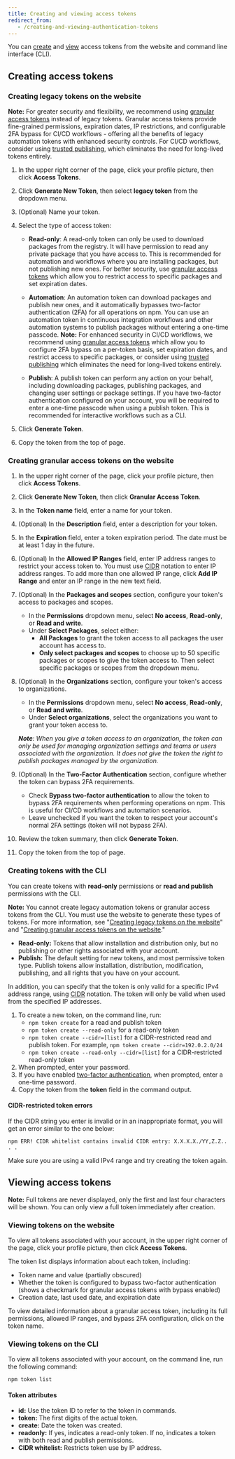 ```yaml
---
title: Creating and viewing access tokens
redirect_from:
   - /creating-and-viewing-authentication-tokens
---
```


You can [create](#creating-access-tokens) and [view](#viewing-access-tokens) access tokens from the website and command line interface (CLI).

## Creating access tokens

### Creating legacy tokens on the website

<Note>

**Note:** For greater security and flexibility, we recommend using [granular access tokens](#creating-granular-access-tokens-on-the-website) instead of legacy tokens. Granular access tokens provide fine-grained permissions, expiration dates, IP restrictions, and configurable 2FA bypass for CI/CD workflows - offering all the benefits of legacy automation tokens with enhanced security controls. For CI/CD workflows, consider using [trusted publishing](/trusted-publishers), which eliminates the need for long-lived tokens entirely.

</Note>

1. In the upper right corner of the page, click your profile picture, then click **Access Tokens**.

   <Screenshot src="/integrations/integrating-npm-with-external-services/tokens-profile.png" alt="Screenshot of the account menu with the tokens link selected" />

2. Click **Generate New Token**, then select **legacy token** from the dropdown menu.

   <Screenshot src="/integrations/integrating-npm-with-external-services/create-token.png" alt="Screenshot of the create new token button" />

3. (Optional) Name your token.

4. Select the type of access token:
   - **Read-only**: A read-only token can only be used to download packages from the registry. It will have permission to read any private package that you have access to. This is recommended for automation and workflows where you are installing packages, but not publishing new ones. For better security, use [granular access tokens](#creating-granular-access-tokens-on-the-website) which allow you to restrict access to specific packages and set expiration dates.

   - **Automation**: An automation token can download packages and publish new ones, and it automatically bypasses two-factor authentication (2FA) for all operations on npm. You can use an automation token in continuous integration workflows and other automation systems to publish packages without entering a one-time passcode. **Note:** For enhanced security in CI/CD workflows, we recommend using [granular access tokens](#creating-granular-access-tokens-on-the-website) which allow you to configure 2FA bypass on a per-token basis, set expiration dates, and restrict access to specific packages, or consider using [trusted publishing](/trusted-publishers) which eliminates the need for long-lived tokens entirely.

   - **Publish**: A publish token can perform any action on your behalf, including downloading packages, publishing packages, and changing user settings or package settings. If you have two-factor authentication configured on your account, you will be required to enter a one-time passcode when using a publish token. This is recommended for interactive workflows such as a CLI.

   <Screenshot src="/integrations/integrating-npm-with-external-services/token-level-select.png" alt="Screenshot of the access level selection" />

5. Click **Generate Token**.

6. Copy the token from the top of page.

### Creating granular access tokens on the website

1. In the upper right corner of the page, click your profile picture, then click **Access Tokens**.

   <Screenshot src="/integrations/integrating-npm-with-external-services/tokens-profile.png" alt="Screenshot of the account menu with the tokens link selected" />

2. Click **Generate New Token**, then click **Granular Access Token**.

   <Screenshot src="/integrations/integrating-npm-with-external-services/create-token.png" alt="Screenshot of the create new token button" />

3. In the **Token name** field, enter a name for your token.

4. (Optional) In the **Description** field, enter a description for your token.

5. In the **Expiration** field, enter a token expiration period. The date must be at least 1 day in the future.

6. (Optional) In the **Allowed IP Ranges** field, enter IP address ranges to restrict your access token to. You must use [CIDR][cidr-wiki] notation to enter IP address ranges. To add more than one allowed IP range, click **Add IP Range** and enter an IP range in the new text field.

   <Screenshot src="/integrations/integrating-npm-with-external-services/granular-access-token-ip-range.png" alt="Screenshot of the allowed IP ranges section" />

7. (Optional) In the **Packages and scopes** section, configure your token's access to packages and scopes.
   - In the **Permissions** dropdown menu, select **No access**, **Read-only**, or **Read and write**.
   - Under **Select Packages**, select either:
     - **All Packages** to grant the token access to all packages the user account has access to.
     - **Only select packages and scopes** to choose up to 50 specific packages or scopes to give the token access to. Then select specific packages or scopes from the dropdown menu.

   <Screenshot src="/integrations/integrating-npm-with-external-services/granular-access-token-packages-scopes.png" alt="Screenshot of the packages and scopes section" />

8. (Optional) In the **Organizations** section, configure your token's access to organizations.
   - In the **Permissions** dropdown menu, select **No access**, **Read-only**, or **Read and write**.
   - Under **Select organizations**, select the organizations you want to grant your token access to.

   <Screenshot src="/integrations/integrating-npm-with-external-services/granular-access-token-organizations.png" alt="Screenshot of the organizations section" />

   _**Note**: When you give a token access to an organization, the token can only be used for managing organization settings and teams or users associated with the organization. It does not give the token the right to publish packages managed by the organization._

9. (Optional) In the **Two-Factor Authentication** section, configure whether the token can bypass 2FA requirements.
   - Check **Bypass two-factor authentication** to allow the token to bypass 2FA requirements when performing operations on npm. This is useful for CI/CD workflows and automation scenarios.
   - Leave unchecked if you want the token to respect your account's normal 2FA settings (token will not bypass 2FA).

10. Review the token summary, then click **Generate Token**.

   <Screenshot src="/integrations/integrating-npm-with-external-services/granular-access-token-summary.png" alt="Screenshot of the granular access token summary and the generate token button" />

11. Copy the token from the top of page.

### Creating tokens with the CLI

You can create tokens with **read-only** permissions or **read and publish** permissions with the CLI.

<Note>

**Note:** You cannot create legacy automation tokens or granular access tokens from the CLI. You must use the website to generate these types of tokens. For more information, see "[Creating legacy tokens on the website](#creating-legacy-tokens-on-the-website)" and "[Creating granular access tokens on the website](#creating-granular-access-tokens-on-the-website)."

</Note>

- **Read-only:** Tokens that allow installation and distribution only, but no publishing or other rights associated with your account.
- **Publish:** The default setting for new tokens, and most permissive token type. Publish tokens allow installation, distribution, modification, publishing, and all rights that you have on your account.

In addition, you can specify that the token is only valid for a specific IPv4 address range, using [CIDR][cidr-wiki] notation. The token will only be valid when used from the specified IP addresses.

1. To create a new token, on the command line, run:
   - `npm token create` for a read and publish token
   - `npm token create --read-only` for a read-only token
   - `npm token create --cidr=[list]` for a CIDR-restricted read and publish token. For example, `npm token create --cidr=192.0.2.0/24`
   - `npm token create --read-only --cidr=[list]` for a CIDR-restricted read-only token
2. When prompted, enter your password.
3. If you have enabled [two-factor authentication][tfa], when prompted, enter a one-time password.
4. Copy the token from the **token** field in the command output.

#### CIDR-restricted token errors

If the CIDR string you enter is invalid or in an inappropriate format, you will get an error similar to the one below:

```
npm ERR! CIDR whitelist contains invalid CIDR entry: X.X.X.X./YY,Z.Z.. . .
```

Make sure you are using a valid IPv4 range and try creating the token again.

## Viewing access tokens

<Note>

**Note:** Full tokens are never displayed, only the first and last four characters will be shown. You can only view a full token immediately after creation.

</Note>

### Viewing tokens on the website

To view all tokens associated with your account, in the upper right corner of the page, click your profile picture, then click **Access Tokens**.

<Screenshot src="/integrations/integrating-npm-with-external-services/tokens-profile.png" alt="Screenshot of the account menu with the tokens link selected" />

The token list displays information about each token, including:

- Token name and value (partially obscured)
- Whether the token is configured to bypass two-factor authentication (shows a checkmark for granular access tokens with bypass enabled)
- Creation date, last used date, and expiration date

To view detailed information about a granular access token, including its full permissions, allowed IP ranges, and bypass 2FA configuration, click on the token name.

### Viewing tokens on the CLI

To view all tokens associated with your account, on the command line, run the following command:

```
npm token list
```

#### Token attributes

- **id:** Use the token ID to refer to the token in commands.
- **token:** The first digits of the actual token.
- **create:** Date the token was created.
- **readonly:** If yes, indicates a read-only token. If no, indicates a token with both read and publish permissions.
- **CIDR whitelist:** Restricts token use by IP address.

[tfa]: about-two-factor-authentication
[cidr-wiki]: https://en.wikipedia.org/wiki/Classless_Inter-Domain_Routing
